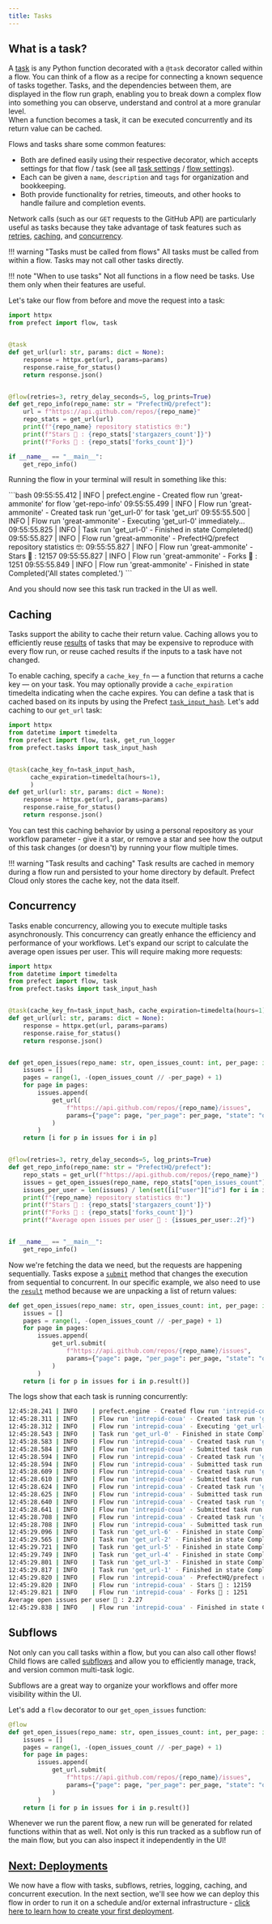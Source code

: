 ```yaml
---
title: Tasks
---
```


## What is a task?

A [task](/2.15/concepts/tasks/) is any Python function decorated with a `@task` decorator called within a flow.
You can think of a flow as a recipe for connecting a known sequence of tasks together.
Tasks, and the dependencies between them, are displayed in the flow run graph, enabling you to break down a complex flow into something you can observe, understand and control at a more granular level.  
When a function becomes a task, it can be executed concurrently and its return value can be cached.

Flows and tasks share some common features:

* Both are defined easily using their respective decorator, which accepts settings for that flow / task (see all [task settings](/2.15/concepts/tasks/#task-arguments) / [flow settings](/2.15/concepts/flows/#flow-settings)).
* Each can be given a `name`, `description` and `tags` for organization and bookkeeping.
* Both provide functionality for retries, timeouts, and other hooks to handle failure and completion events.

Network calls (such as our `GET` requests to the GitHub API) are particularly useful as tasks because they take advantage of task features such as [retries](/2.15/concepts/tasks/#retries), [caching](/2.15/concepts/tasks/#caching), and [concurrency](/2.15/concepts/task-runners/#using-a-task-runner).

!!! warning "Tasks must be called from flows"
    All tasks must be called from within a flow. Tasks may not call other tasks directly.

!!! note "When to use tasks"
    Not all functions in a flow need be tasks. Use them only when their features are useful.

Let's take our flow from before and move the request into a task:

```python hl_lines="2 5-9 15" title="repo_info.py"
import httpx
from prefect import flow, task


@task
def get_url(url: str, params: dict = None):
    response = httpx.get(url, params=params)
    response.raise_for_status()
    return response.json()


@flow(retries=3, retry_delay_seconds=5, log_prints=True)
def get_repo_info(repo_name: str = "PrefectHQ/prefect"):
    url = f"https://api.github.com/repos/{repo_name}"
    repo_stats = get_url(url)
    print(f"{repo_name} repository statistics 🤓:")
    print(f"Stars 🌠 : {repo_stats['stargazers_count']}")
    print(f"Forks 🍴 : {repo_stats['forks_count']}")

if __name__ == "__main__":
    get_repo_info()
```

Running the flow in your terminal will result in something like this:

<div class="terminal">
```bash
09:55:55.412 | INFO    | prefect.engine - Created flow run 'great-ammonite' for flow 'get-repo-info'
09:55:55.499 | INFO    | Flow run 'great-ammonite' - Created task run 'get_url-0' for task 'get_url'
09:55:55.500 | INFO    | Flow run 'great-ammonite' - Executing 'get_url-0' immediately...
09:55:55.825 | INFO    | Task run 'get_url-0' - Finished in state Completed()
09:55:55.827 | INFO    | Flow run 'great-ammonite' - PrefectHQ/prefect repository statistics 🤓:
09:55:55.827 | INFO    | Flow run 'great-ammonite' - Stars 🌠 : 12157
09:55:55.827 | INFO    | Flow run 'great-ammonite' - Forks 🍴 : 1251
09:55:55.849 | INFO    | Flow run 'great-ammonite' - Finished in state Completed('All states completed.')
```
</div>

And you should now see this task run tracked in the UI as well.

## Caching

Tasks support the ability to cache their return value.
Caching allows you to efficiently reuse [results](/2.15/concepts/results/) of tasks that may be expensive to reproduce with every flow run, or reuse cached results if the inputs to a task have not changed.

To enable caching, specify a `cache_key_fn` — a function that returns a cache key — on your task. You may optionally provide a `cache_expiration` timedelta indicating when the cache expires. You can define a task that is cached based on its inputs by using the Prefect [`task_input_hash`](/2.15/api-ref/prefect/tasks/#prefect.tasks.task_input_hash). Let's add caching to our `get_url` task:

```python hl_lines="2 4 7"
import httpx
from datetime import timedelta
from prefect import flow, task, get_run_logger
from prefect.tasks import task_input_hash


@task(cache_key_fn=task_input_hash, 
      cache_expiration=timedelta(hours=1),
      )
def get_url(url: str, params: dict = None):
    response = httpx.get(url, params=params)
    response.raise_for_status()
    return response.json()
```

You can test this caching behavior by using a personal repository as your workflow parameter - give it a star, or remove a star and see how the output of this task changes (or doesn't) by running your flow multiple times.

!!! warning "Task results and caching"
    Task results are cached in memory during a flow run and persisted to your home directory by default.
    Prefect Cloud only stores the cache key, not the data itself.

## Concurrency

Tasks enable concurrency, allowing you to execute multiple tasks asynchronously.
This concurrency can greatly enhance the efficiency and performance of your workflows.
Let's expand our script to calculate the average open issues per user.
This will require making more requests:

```python hl_lines="14-24 30-31 35" title="repo_info.py"
import httpx
from datetime import timedelta
from prefect import flow, task
from prefect.tasks import task_input_hash


@task(cache_key_fn=task_input_hash, cache_expiration=timedelta(hours=1))
def get_url(url: str, params: dict = None):
    response = httpx.get(url, params=params)
    response.raise_for_status()
    return response.json()


def get_open_issues(repo_name: str, open_issues_count: int, per_page: int = 100):
    issues = []
    pages = range(1, -(open_issues_count // -per_page) + 1)
    for page in pages:
        issues.append(
            get_url(
                f"https://api.github.com/repos/{repo_name}/issues",
                params={"page": page, "per_page": per_page, "state": "open"},
            )
        )
    return [i for p in issues for i in p]


@flow(retries=3, retry_delay_seconds=5, log_prints=True)
def get_repo_info(repo_name: str = "PrefectHQ/prefect"):
    repo_stats = get_url(f"https://api.github.com/repos/{repo_name}")
    issues = get_open_issues(repo_name, repo_stats["open_issues_count"])
    issues_per_user = len(issues) / len(set([i["user"]["id"] for i in issues]))
    print(f"{repo_name} repository statistics 🤓:")
    print(f"Stars 🌠 : {repo_stats['stargazers_count']}")
    print(f"Forks 🍴 : {repo_stats['forks_count']}")
    print(f"Average open issues per user 💌 : {issues_per_user:.2f}")


if __name__ == "__main__":
    get_repo_info()

```

Now we're fetching the data we need, but the requests are happening sequentially.
Tasks expose a [`submit`](/2.15/api-ref/prefect/tasks/#prefect.tasks.Task.submit) method that changes the execution from sequential to concurrent.
In our specific example, we also need to use the [`result`](/2.15/api-ref/prefect/futures/#prefect.futures.PrefectFuture.result) method because we are unpacking a list of return values:

```python hl_lines="6 11"
def get_open_issues(repo_name: str, open_issues_count: int, per_page: int = 100):
    issues = []
    pages = range(1, -(open_issues_count // -per_page) + 1)
    for page in pages:
        issues.append(
            get_url.submit(
                f"https://api.github.com/repos/{repo_name}/issues",
                params={"page": page, "per_page": per_page, "state": "open"},
            )
        )
    return [i for p in issues for i in p.result()]
```

The logs show that each task is running concurrently:

<div class="terminal">

```bash
12:45:28.241 | INFO    | prefect.engine - Created flow run 'intrepid-coua' for flow 'get-repo-info'
12:45:28.311 | INFO    | Flow run 'intrepid-coua' - Created task run 'get_url-0' for task 'get_url'
12:45:28.312 | INFO    | Flow run 'intrepid-coua' - Executing 'get_url-0' immediately...
12:45:28.543 | INFO    | Task run 'get_url-0' - Finished in state Completed()
12:45:28.583 | INFO    | Flow run 'intrepid-coua' - Created task run 'get_url-1' for task 'get_url'
12:45:28.584 | INFO    | Flow run 'intrepid-coua' - Submitted task run 'get_url-1' for execution.
12:45:28.594 | INFO    | Flow run 'intrepid-coua' - Created task run 'get_url-2' for task 'get_url'
12:45:28.594 | INFO    | Flow run 'intrepid-coua' - Submitted task run 'get_url-2' for execution.
12:45:28.609 | INFO    | Flow run 'intrepid-coua' - Created task run 'get_url-4' for task 'get_url'
12:45:28.610 | INFO    | Flow run 'intrepid-coua' - Submitted task run 'get_url-4' for execution.
12:45:28.624 | INFO    | Flow run 'intrepid-coua' - Created task run 'get_url-5' for task 'get_url'
12:45:28.625 | INFO    | Flow run 'intrepid-coua' - Submitted task run 'get_url-5' for execution.
12:45:28.640 | INFO    | Flow run 'intrepid-coua' - Created task run 'get_url-6' for task 'get_url'
12:45:28.641 | INFO    | Flow run 'intrepid-coua' - Submitted task run 'get_url-6' for execution.
12:45:28.708 | INFO    | Flow run 'intrepid-coua' - Created task run 'get_url-3' for task 'get_url'
12:45:28.708 | INFO    | Flow run 'intrepid-coua' - Submitted task run 'get_url-3' for execution.
12:45:29.096 | INFO    | Task run 'get_url-6' - Finished in state Completed()
12:45:29.565 | INFO    | Task run 'get_url-2' - Finished in state Completed()
12:45:29.721 | INFO    | Task run 'get_url-5' - Finished in state Completed()
12:45:29.749 | INFO    | Task run 'get_url-4' - Finished in state Completed()
12:45:29.801 | INFO    | Task run 'get_url-3' - Finished in state Completed()
12:45:29.817 | INFO    | Task run 'get_url-1' - Finished in state Completed()
12:45:29.820 | INFO    | Flow run 'intrepid-coua' - PrefectHQ/prefect repository statistics 🤓:
12:45:29.820 | INFO    | Flow run 'intrepid-coua' - Stars 🌠 : 12159
12:45:29.821 | INFO    | Flow run 'intrepid-coua' - Forks 🍴 : 1251
Average open issues per user 💌 : 2.27
12:45:29.838 | INFO    | Flow run 'intrepid-coua' - Finished in state Completed('All states completed.')
```

</div>

## Subflows

Not only can you call tasks within a flow, but you can also call other flows!
Child flows are called [subflows](/2.15/concepts/flows/#composing-flows) and allow you to efficiently manage, track, and version common multi-task logic.

Subflows are a great way to organize your workflows and offer more visibility within the UI.

Let's add a `flow` decorator to our `get_open_issues` function:

```python hl_lines="1"
@flow
def get_open_issues(repo_name: str, open_issues_count: int, per_page: int = 100):
    issues = []
    pages = range(1, -(open_issues_count // -per_page) + 1)
    for page in pages:
        issues.append(
            get_url.submit(
                f"https://api.github.com/repos/{repo_name}/issues",
                params={"page": page, "per_page": per_page, "state": "open"},
            )
        )
    return [i for p in issues for i in p.result()]
```

Whenever we run the parent flow, a new run will be generated for related functions within that as well. Not only is this run tracked as a subflow run of the main flow, but you can also inspect it independently in the UI!

## [Next: Deployments](/2.15/tutorial/deployments/)

We now have a flow with tasks, subflows, retries, logging, caching, and concurrent execution.
In the next section, we'll see how we can deploy this flow in order to run it on a schedule and/or external infrastructure - [click here to learn how to create your first deployment](/2.15/tutorial/deployments/).
